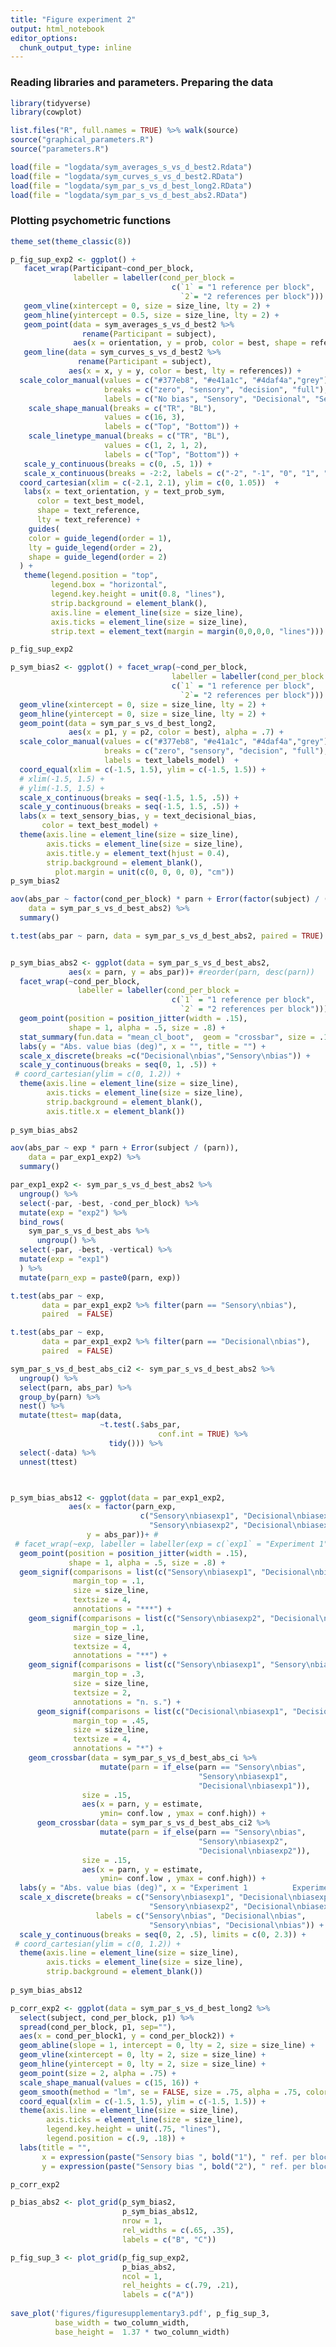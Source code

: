 ```yaml
---
title: "Figure experiment 2"
output: html_notebook
editor_options: 
  chunk_output_type: inline
---
```


### Reading libraries and parameters. Preparing the data

```r
library(tidyverse)
library(cowplot)

list.files("R", full.names = TRUE) %>% walk(source)
source("graphical_parameters.R")
source("parameters.R")

load(file = "logdata/sym_averages_s_vs_d_best2.Rdata")
load(file = "logdata/sym_curves_s_vs_d_best2.RData")
load(file = "logdata/sym_par_s_vs_d_best_long2.RData")
load(file = "logdata/sym_par_s_vs_d_best_abs2.RData")
```

### Plotting psychometric functions
```r
theme_set(theme_classic(8))

p_fig_sup_exp2 <- ggplot() +
   facet_wrap(Participant~cond_per_block, 
              labeller = labeller(cond_per_block = 
                                    c(`1` = "1 reference per block", 
                                      `2`= "2 references per block"))) +
   geom_vline(xintercept = 0, size = size_line, lty = 2) +
   geom_hline(yintercept = 0.5, size = size_line, lty = 2) +
   geom_point(data = sym_averages_s_vs_d_best2 %>% 
                rename(Participant = subject), 
              aes(x = orientation, y = prob, color = best, shape = references)) +
   geom_line(data = sym_curves_s_vs_d_best2 %>% 
               rename(Participant = subject), 
             aes(x = x, y = y, color = best, lty = references)) +
  scale_color_manual(values = c("#377eb8", "#e41a1c", "#4daf4a","grey"),
                     breaks = c("zero", "sensory", "decision", "full"),
                     labels = c("No bias", "Sensory", "Decisional", "Sensory + decisional"))  +
    scale_shape_manual(breaks = c("TR", "BL"),
                     values = c(16, 3),
                     labels = c("Top", "Bottom")) +
    scale_linetype_manual(breaks = c("TR", "BL"),
                     values = c(1, 2, 1, 2),
                     labels = c("Top", "Bottom")) +
   scale_y_continuous(breaks = c(0, .5, 1)) +
   scale_x_continuous(breaks = -2:2, labels = c("-2", "-1", "0", "1", "2")) +
  coord_cartesian(xlim = c(-2.1, 2.1), ylim = c(0, 1.05))  +
   labs(x = text_orientation, y = text_prob_sym,
      color = text_best_model,
      shape = text_reference,
      lty = text_reference) +
    guides(
    color = guide_legend(order = 1),
    lty = guide_legend(order = 2),
    shape = guide_legend(order = 2)
  ) +
   theme(legend.position = "top",
         legend.box = "horizontal",
         legend.key.height = unit(0.8, "lines"),
         strip.background = element_blank(),
         axis.line = element_line(size = size_line), 
         axis.ticks = element_line(size = size_line),
         strip.text = element_text(margin = margin(0,0,0,0, "lines")))

p_fig_sup_exp2

```

```r
p_sym_bias2 <- ggplot() + facet_wrap(~cond_per_block, 
                                    labeller = labeller(cond_per_block = 
                                    c(`1` = "1 reference per block", 
                                      `2`= "2 references per block"))) +
  geom_vline(xintercept = 0, size = size_line, lty = 2) +
  geom_hline(yintercept = 0, size = size_line, lty = 2) +
  geom_point(data = sym_par_s_vs_d_best_long2, 
             aes(x = p1, y = p2, color = best), alpha = .7) +
  scale_color_manual(values = c("#377eb8", "#e41a1c", "#4daf4a","grey"), 
                     breaks = c("zero", "sensory", "decision", "full"),
                     labels = text_labels_model)  +
  coord_equal(xlim = c(-1.5, 1.5), ylim = c(-1.5, 1.5)) +
  # xlim(-1.5, 1.5) +
  # ylim(-1.5, 1.5) +
  scale_x_continuous(breaks = seq(-1.5, 1.5, .5)) +
  scale_y_continuous(breaks = seq(-1.5, 1.5, .5)) +
  labs(x = text_sensory_bias, y = text_decisional_bias, 
       color = text_best_model) +
  theme(axis.line = element_line(size = size_line),
        axis.ticks = element_line(size = size_line),
        axis.title.y = element_text(hjust = 0.4), 
        strip.background = element_blank(),
          plot.margin = unit(c(0, 0, 0, 0), "cm"))
p_sym_bias2
```
  
```r

aov(abs_par ~ factor(cond_per_block) * parn + Error(factor(subject) / (factor(cond_per_block) * parn)), 
    data = sym_par_s_vs_d_best_abs2) %>% 
  summary()

t.test(abs_par ~ parn, data = sym_par_s_vs_d_best_abs2, paired = TRUE)


p_sym_bias_abs2 <- ggplot(data = sym_par_s_vs_d_best_abs2, 
             aes(x = parn, y = abs_par))+ #reorder(parn, desc(parn))
  facet_wrap(~cond_per_block,
               labeller = labeller(cond_per_block =
                                    c(`1` = "1 reference per block",
                                      `2` = "2 references per block"))) +
  geom_point(position = position_jitter(width = .15), 
             shape = 1, alpha = .5, size = .8) +
  stat_summary(fun.data = "mean_cl_boot",  geom = "crossbar", size = .15) + 
  labs(y = "Abs. value bias (deg)", x = "", title = "") +
  scale_x_discrete(breaks =c("Decisional\nbias","Sensory\nbias")) +
  scale_y_continuous(breaks = seq(0, 1, .5)) +
 # coord_cartesian(ylim = c(0, 1.2)) +
  theme(axis.line = element_line(size = size_line), 
        axis.ticks = element_line(size = size_line),
        strip.background = element_blank(),
        axis.title.x = element_blank())
      
p_sym_bias_abs2

```



```r

aov(abs_par ~ exp * parn + Error(subject / (parn)), 
    data = par_exp1_exp2) %>% 
  summary()

par_exp1_exp2 <- sym_par_s_vs_d_best_abs2 %>% 
  ungroup() %>% 
  select(-par, -best, -cond_per_block) %>% 
  mutate(exp = "exp2") %>% 
  bind_rows(
    sym_par_s_vs_d_best_abs %>% 
      ungroup() %>% 
  select(-par, -best, -vertical) %>% 
  mutate(exp = "exp1")
  ) %>% 
  mutate(parn_exp = paste0(parn, exp))

t.test(abs_par ~ exp, 
       data = par_exp1_exp2 %>% filter(parn == "Sensory\nbias"), 
       paired  = FALSE)

t.test(abs_par ~ exp, 
       data = par_exp1_exp2 %>% filter(parn == "Decisional\nbias"), 
       paired  = FALSE)

sym_par_s_vs_d_best_abs_ci2 <- sym_par_s_vs_d_best_abs2 %>% 
  ungroup() %>% 
  select(parn, abs_par) %>% 
  group_by(parn) %>% 
  nest() %>% 
  mutate(ttest= map(data, 
                    ~t.test(.$abs_par, 
                                 conf.int = TRUE) %>% 
                      tidy())) %>% 
  select(-data) %>% 
  unnest(ttest)



p_sym_bias_abs12 <- ggplot(data = par_exp1_exp2, 
             aes(x = factor(parn_exp, 
                             c("Sensory\nbiasexp1", "Decisional\nbiasexp1",
                               "Sensory\nbiasexp2", "Decisional\nbiasexp2")), 
                 y = abs_par))+ #
 # facet_wrap(~exp, labeller = labeller(exp = c(`exp1` = "Experiment 1", `exp2` = "Experiment 2"))) +
  geom_point(position = position_jitter(width = .15), 
             shape = 1, alpha = .5, size = .8) +
  geom_signif(comparisons = list(c("Sensory\nbiasexp1", "Decisional\nbiasexp1")),
              margin_top = .1,
              size = size_line,
              textsize = 4,
              annotations = "***") +
    geom_signif(comparisons = list(c("Sensory\nbiasexp2", "Decisional\nbiasexp2")),
              margin_top = .1,
              size = size_line,
              textsize = 4,
              annotations = "**") +
    geom_signif(comparisons = list(c("Sensory\nbiasexp1", "Sensory\nbiasexp2")),
              margin_top = .3,
              size = size_line,
              textsize = 2,
              annotations = "n. s.") +
      geom_signif(comparisons = list(c("Decisional\nbiasexp1", "Decisional\nbiasexp2")),
              margin_top = .45,
              size = size_line,
              textsize = 4,
              annotations = "*") +
    geom_crossbar(data = sym_par_s_vs_d_best_abs_ci %>% 
                    mutate(parn = if_else(parn == "Sensory\nbias", 
                                          "Sensory\nbiasexp1", 
                                          "Decisional\nbiasexp1")),
                size = .15,
                aes(x = parn, y = estimate, 
                    ymin= conf.low , ymax = conf.high)) +
      geom_crossbar(data = sym_par_s_vs_d_best_abs_ci2 %>% 
                    mutate(parn = if_else(parn == "Sensory\nbias", 
                                          "Sensory\nbiasexp2", 
                                          "Decisional\nbiasexp2")),
                size = .15,
                aes(x = parn, y = estimate, 
                    ymin= conf.low , ymax = conf.high)) +
  labs(y = "Abs. value bias (deg)", x = "Experiment 1          Experiment 2") +
  scale_x_discrete(breaks = c("Sensory\nbiasexp1", "Decisional\nbiasexp1",
                               "Sensory\nbiasexp2", "Decisional\nbiasexp2"),
                   labels = c("Sensory\nbias", "Decisional\nbias",
                               "Sensory\nbias", "Decisional\nbias")) +
  scale_y_continuous(breaks = seq(0, 2, .5), limits = c(0, 2.3)) +
 # coord_cartesian(ylim = c(0, 1.2)) +
  theme(axis.line = element_line(size = size_line), 
        axis.ticks = element_line(size = size_line),
        strip.background = element_blank())
      
p_sym_bias_abs12

```

```r
p_corr_exp2 <- ggplot(data = sym_par_s_vs_d_best_long2 %>% 
  select(subject, cond_per_block, p1) %>% 
  spread(cond_per_block, p1, sep=""),
  aes(x = cond_per_block1, y = cond_per_block2)) +
  geom_abline(slope = 1, intercept = 0, lty = 2, size = size_line) +
  geom_vline(xintercept = 0, lty = 2, size = size_line) +
  geom_hline(yintercept = 0, lty = 2, size = size_line) +
  geom_point(size = 2, alpha = .75) +
  scale_shape_manual(values = c(15, 16)) +
  geom_smooth(method = "lm", se = FALSE, size = .75, alpha = .75, color = "black") +
  coord_equal(xlim = c(-1.5, 1.5), ylim = c(-1.5, 1.5)) +
  theme(axis.line = element_line(size = size_line), 
        axis.ticks = element_line(size = size_line),
        legend.key.height = unit(.75, "lines"),
        legend.position = c(.9, .18)) +
  labs(title = "",
       x = expression(paste("Sensory bias ", bold("1"), " ref. per block (deg)")),
       y = expression(paste("Sensory bias ", bold("2"), " ref. per block (deg)"))) 

p_corr_exp2
```

```r

p_bias_abs2 <- plot_grid(p_sym_bias2, 
                         p_sym_bias_abs12, 
                         nrow = 1, 
                         rel_widths = c(.65, .35),
                         labels = c("B", "C"))

p_fig_sup_3 <- plot_grid(p_fig_sup_exp2,
                         p_bias_abs2, 
                         ncol = 1, 
                         rel_heights = c(.79, .21),
                         labels = c("A"))
                       
save_plot('figures/figuresupplementary3.pdf', p_fig_sup_3, 
          base_width = two_column_width,
          base_height =  1.37 * two_column_width)
```


